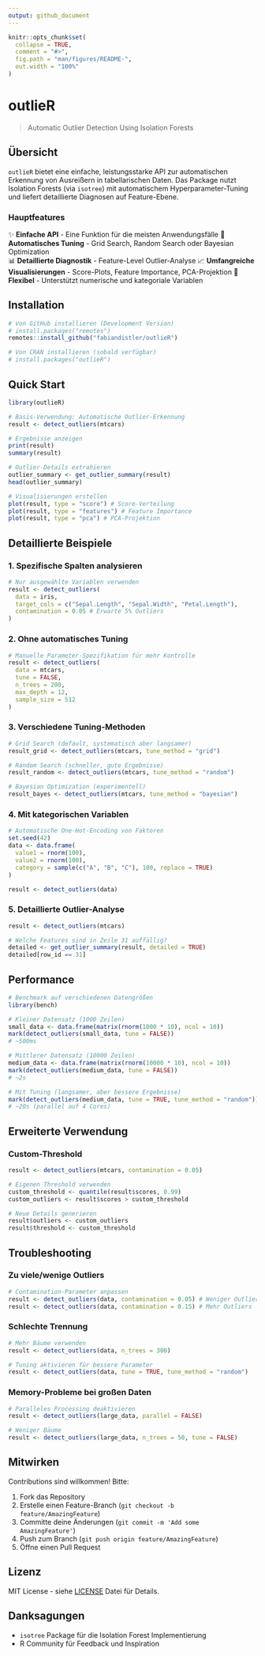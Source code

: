 ```yaml
---
output: github_document
---
```


<!-- README.md is generated from README.Rmd. Please edit that file -->

```r
knitr::opts_chunk$set(
  collapse = TRUE,
  comment = "#>",
  fig.path = "man/figures/README-",
  out.width = "100%"
)
```

# outlieR

<!-- badges: start -->
<!-- badges: end -->

> Automatic Outlier Detection Using Isolation Forests


## Übersicht

`outlieR` bietet eine einfache, leistungsstarke API zur automatischen Erkennung von Ausreißern in tabellarischen Daten. Das Package nutzt Isolation Forests (via `isotree`) mit automatischem Hyperparameter-Tuning und liefert detaillierte Diagnosen auf Feature-Ebene.

### Hauptfeatures

✨ **Einfache API** - Eine Funktion für die meisten Anwendungsfälle
🎯 **Automatisches Tuning** - Grid Search, Random Search oder Bayesian Optimization  
📊 **Detaillierte Diagnostik** - Feature-Level Outlier-Analyse
📈 **Umfangreiche Visualisierungen** - Score-Plots, Feature Importance, PCA-Projektion
🔧 **Flexibel** - Unterstützt numerische und kategoriale Variablen

## Installation

```r
# Von GitHub installieren (Development Version)
# install.packages("remotes")
remotes::install_github("fabiandistler/outlieR")

# Von CRAN installieren (sobald verfügbar)
# install.packages("outlieR")
```

## Quick Start

```r
library(outlieR)

# Basis-Verwendung: Automatische Outlier-Erkennung
result <- detect_outliers(mtcars)

# Ergebnisse anzeigen
print(result)
summary(result)

# Outlier-Details extrahieren
outlier_summary <- get_outlier_summary(result)
head(outlier_summary)

# Visualisierungen erstellen
plot(result, type = "score") # Score-Verteilung
plot(result, type = "features") # Feature Importance
plot(result, type = "pca") # PCA-Projektion
```

## Detaillierte Beispiele

### 1. Spezifische Spalten analysieren

```r
# Nur ausgewählte Variablen verwenden
result <- detect_outliers(
  data = iris,
  target_cols = c("Sepal.Length", "Sepal.Width", "Petal.Length"),
  contamination = 0.05 # Erwarte 5% Outliers
)
```

### 2. Ohne automatisches Tuning

```r
# Manuelle Parameter-Spezifikation für mehr Kontrolle
result <- detect_outliers(
  data = mtcars,
  tune = FALSE,
  n_trees = 200,
  max_depth = 12,
  sample_size = 512
)
```

### 3. Verschiedene Tuning-Methoden

```r
# Grid Search (default, systematisch aber langsamer)
result_grid <- detect_outliers(mtcars, tune_method = "grid")

# Random Search (schneller, gute Ergebnisse)
result_random <- detect_outliers(mtcars, tune_method = "random")

# Bayesian Optimization (experimentell)
result_bayes <- detect_outliers(mtcars, tune_method = "bayesian")
```

### 4. Mit kategorischen Variablen

```r
# Automatische One-Hot-Encoding von Faktoren
set.seed(42)
data <- data.frame(
  value1 = rnorm(100),
  value2 = rnorm(100),
  category = sample(c("A", "B", "C"), 100, replace = TRUE)
)

result <- detect_outliers(data)
```

### 5. Detaillierte Outlier-Analyse

```r
result <- detect_outliers(mtcars)

# Welche Features sind in Zeile 31 auffällig?
detailed <- get_outlier_summary(result, detailed = TRUE)
detailed[row_id == 31]
```



## Performance

```r
# Benchmark auf verschiedenen Datengrößen
library(bench)

# Kleiner Datensatz (1000 Zeilen)
small_data <- data.frame(matrix(rnorm(1000 * 10), ncol = 10))
mark(detect_outliers(small_data, tune = FALSE))
# ~500ms

# Mittlerer Datensatz (10000 Zeilen)
medium_data <- data.frame(matrix(rnorm(10000 * 10), ncol = 10))
mark(detect_outliers(medium_data, tune = FALSE))
# ~2s

# Mit Tuning (langsamer, aber bessere Ergebnisse)
mark(detect_outliers(medium_data, tune = TRUE, tune_method = "random"))
# ~20s (parallel auf 4 Cores)
```

## Erweiterte Verwendung

### Custom-Threshold

```r
result <- detect_outliers(mtcars, contamination = 0.05)

# Eigenen Threshold verwenden
custom_threshold <- quantile(result$scores, 0.99)
custom_outliers <- result$scores > custom_threshold

# Neue Details generieren
result$outliers <- custom_outliers
result$threshold <- custom_threshold
```

## Troubleshooting

### Zu viele/wenige Outliers

```r
# Contamination-Parameter anpassen
result <- detect_outliers(data, contamination = 0.05) # Weniger Outliers
result <- detect_outliers(data, contamination = 0.15) # Mehr Outliers
```

### Schlechte Trennung

```r
# Mehr Bäume verwenden
result <- detect_outliers(data, n_trees = 300)

# Tuning aktivieren für bessere Parameter
result <- detect_outliers(data, tune = TRUE, tune_method = "random")
```

### Memory-Probleme bei großen Daten

```r
# Paralleles Processing deaktivieren
result <- detect_outliers(large_data, parallel = FALSE)

# Weniger Bäume
result <- detect_outliers(large_data, n_trees = 50, tune = FALSE)
```



## Mitwirken

Contributions sind willkommen! Bitte:

1. Fork das Repository
2. Erstelle einen Feature-Branch (`git checkout -b feature/AmazingFeature`)
3. Committe deine Änderungen (`git commit -m 'Add some AmazingFeature'`)
4. Push zum Branch (`git push origin feature/AmazingFeature`)
5. Öffne einen Pull Request

## Lizenz

MIT License - siehe [LICENSE](LICENSE) Datei für Details.


## Danksagungen

- `isotree` Package für die Isolation Forest Implementierung
- R Community für Feedback und Inspiration
